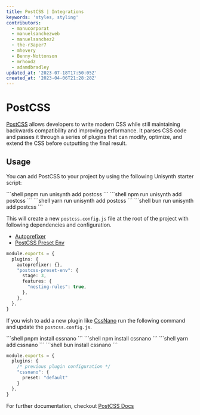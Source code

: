 ```yaml
---
title: PostCSS | Integrations
keywords: 'styles, styling'
contributors:
  - manucorporat
  - manuelsanchezweb
  - manuelsanchez2
  - the-r3aper7
  - mhevery
  - Benny-Nottonson
  - mrhoodz
  - adamdbradley
updated_at: '2023-07-18T17:50:05Z'
created_at: '2023-04-06T21:28:28Z'
---
```



# PostCSS

[PostCSS](https://postcss.org/) allows developers to write modern CSS while still maintaining backwards compatibility and improving performance. It parses CSS code and passes it through a series of plugins that can modify, optimize, and extend the CSS before outputting the final result.

## Usage

You can add PostCSS to your project by using the following Unisynth starter script:


<PackageManagerTabs>
<span q:slot="pnpm">
```shell
pnpm run unisynth add postcss
```
</span>
<span q:slot="npm">
```shell
npm run unisynth add postcss
```
</span>
<span q:slot="yarn">
```shell
yarn run unisynth add postcss
```
</span>
<span q:slot="bun">
```shell
bun run unisynth add postcss
```
</span>
</PackageManagerTabs>

This will create a new `postcss.config.js` file at the root of the project with following dependencies and configuration.

- [Autoprefixer](https://github.com/postcss/autoprefixer)
- [PostCSS Preset Env](https://preset-env.cssdb.org/)

```ts title="postcss.config.js"
module.exports = {
  plugins: {
    autoprefixer: {},
    "postcss-preset-env": {
      stage: 3,
      features: {
        "nesting-rules": true,
      },
    },
  },
}
```

If you wish to add a new plugin like [CssNano](https://cssnano.co/) run the following command and update the `postcss.config.js`.


<PackageManagerTabs>
<span q:slot="pnpm">
```shell
pnpm install cssnano
```
</span>
<span q:slot="npm">
```shell
npm install cssnano
```
</span>
<span q:slot="yarn">
```shell
yarn add cssnano
```
</span>
<span q:slot="bun">
```shell
bun install cssnano
```
</span>
</PackageManagerTabs>

```ts title="postcss.config.js"
module.exports = {
  plugins: {
    /* previous plugin configuration */
    "cssnano": {
      preset: "default"
    }
  },
}
```

For further documentation, checkout [PostCSS Docs](https://postcss.org/docs/)
